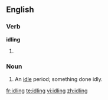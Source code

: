 ==English==

===Verb===
'''idling'''

# {{present participle of|[[idle]]}}

===Noun===
{{en-noun|s|-}}

# An [[idle]] period; something done idly.

[[fr:idling]]
[[te:idling]]
[[vi:idling]]
[[zh:idling]]
